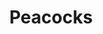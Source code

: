 ---
title: Peacocks
media: 
dimensions: 28" x 24"
hero_image: ../../images/gallery/peacocks.jpg
sale_status: Sold
---